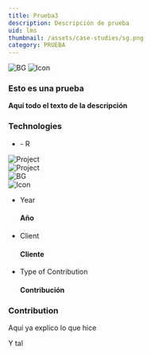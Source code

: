 ```yaml
---
title: Prueba3
description: Descripción de prueba
uid: lms
thumbnail: /assets/case-studies/sg.png
category: PRUEBA
---
```


<PortfolioHeader media="/assets/case-studies/lg.png" />

<div className="container">
  <div data-aos="zoom-in">
    <div class="d-flex project-infos-wrap shadow-box mb-24">
      <img src="/assets/bg1.png" alt="BG" class="bg-img" />
      <img src="/assets/icons/icon2-2.png" alt="Icon" />
      <div class="project-details-info flex-1">
        <h3>Esto es una prueba</h3>
        <p>
          <b>
           Aquí todo el texto de la descripción
		   </b>
        </p>
      </div>
      <div class="project-details-info flex-1">
        <h3>Technologies</h3>
        <ul>
          <li>- R </li>
        </ul>
      </div>
    </div>
  </div>
  <div class="row mb-24">
    <div class="col-md-6" data-aos="zoom-in">
      <div class="project-details-3-img">
        <img
          src="/assets/case-studies/lu.png"
          alt="Project"
        />
      </div>
    </div>
    <div class="col-md-6" data-aos="zoom-in">
      <div class="project-details-3-img">
        <img
          src="/assets/case-studies/abc.png"
          alt="Project"
        />
      </div>
    </div>
  </div>
  <div data-aos="zoom-in">
    <div class="project-about-2 d-flex shadow-box mb-24">
      <img src="/assets/bg1.png" alt="BG" class="bg-img" />
      <div class="left-details">
        <img src="/assets/icons/icon3-2.png" alt="Icon" />
        <ul>
          <li>
            <p>Year</p>
            <h4>Año</h4>
          </li>
          <li>
            <p>Client</p>
            <h4>Cliente</h4>
          </li>
          <li>
            <p>Type of Contribution</p>
            <h4>Contribución</h4>
          </li>
        </ul>
      </div>
      <div class="right-details">
        <h3>Contribution</h3>
        <p>
          Aquí ya explico lo que hice
        </p>
        <p>
         Y tal
        </p>
      </div>
    </div>
  </div>
</div>



<PortfolioFooter />
